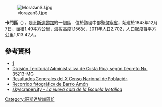 [[Image:MorazanSJ.jpg|right]]


'''卡門區'''（{{lang-es|Carmen}}），是[[哥斯達黎加|哥斯達黎加]]的一個區，位於該國中部[[聖何塞省_(哥斯達黎加)|聖何塞省]]，始建於1848年12月7日，面積1.49平方公里，海拔高度1,156米，2011年人口2,702，人口密度每平方公里1,813.42人。

==參考資料==
*[https://www.msj.go.cr/informacion_ciudadana/SitePages/carmen.aspx]{{Dead link|date=2018年9月 |bot=InternetArchiveBot |fix-attempted=yes }}
*[https://web.archive.org/web/20150802162747/http://www.ifam.go.cr/PaginaIFAM/ifams/Descargas/CDI/Legal/Divisi%C3%B3n%20Territorial%20CR%20%20Publicado%20en%20La%20Gaceta%2026%20mayo%202009.pdf División Territorial Administrativa de Costa Rica, según Decreto No. 35213-MG]
*[https://web.archive.org/web/20160304071303/http://www.inec.go.cr/A/MS/Censos/Censo%202011/Cifras%20preliminares/15.%20Resultados%20Generales%20Censo%202011.pdf Resultados Generales del X Censo Nacional de Población]
* [http://www.zurqui.com/crinfocus/barrio/amonf1.html Recorrido fotográfico de Barrio Amón] {{Wayback|url=http://www.zurqui.com/crinfocus/barrio/amonf1.html |date=20170428005754 }}
* [http://www.skyscrapercity.com/showthread.php?t=1004511 skyscrapercity - ''La nueva cara de la Escuela Metálica''] {{Wayback|url=http://www.skyscrapercity.com/showthread.php?t=1004511 |date=20160304111615 }}

{{CostaRica-geo-stub}}
[[Category:哥斯達黎加區份|Category:哥斯達黎加區份]]